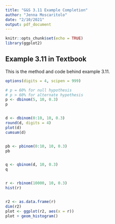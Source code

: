 ```yaml
---
title: "G&S 3.11 Example Completion"
author: "Jenna Moscaritolo"
date: "2/10/2021"
output: pdf_document
---
```


```r
knitr::opts_chunk$set(echo = TRUE)
library(ggplot2)
```

## Example 3.11 in Textbook

This is the method and code behind example 3.11.

```r
options(digits = 4, scipen = 999)

# p = 60% for null hypothesis
# p > 60% for alternate hypothesis
p <- dbinom(5, 10, 0.3)
p


d <- dbinom(0:10, 10, 0.3)
round(d, digits = 4)
plot(d)
cumsum(d)


pb <- pbinom(0:10, 10, 0.3)
pb


q <- qbinom(d, 10, 0.3)
q


r <- rbinom(10000, 10, 0.3)
hist(r)


r2 <- as.data.frame(r)
dim(r2)
plot <- ggplot(r2, aes(x = r))
plot + geom_histogram()
```